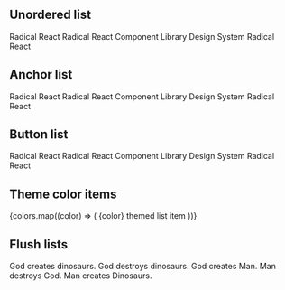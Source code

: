

<Meta title='Components/List' component={List} />

<DocsTitle title='List Groups' experimental />

## Unordered list

<List>
  <List.Item active>Radical React</List.Item>
  <List.Item>Radical React</List.Item>
  <List.Item>Component Library</List.Item>
  <List.Item>Design System</List.Item>
  <List.Item disabled>Radical React</List.Item>
</List>

## Anchor list

<List>
  <List.Item active href='#'>
    Radical React
  </List.Item>
  <List.Item href='#'>Radical React</List.Item>
  <List.Item href='#'>Component Library</List.Item>
  <List.Item href='#'>Design System</List.Item>
  <List.Item disabled href='#'>
    Radical React
  </List.Item>
</List>

## Button list

<List>
  <List.Item active onClick={action('item-click')}>
    Radical React
  </List.Item>
  <List.Item onClick={action('item-click')}>Radical React</List.Item>
  <List.Item onClick={action('item-click')}>Component Library</List.Item>
  <List.Item onClick={action('item-click')}>Design System</List.Item>
  <List.Item disabled onClick={action('item-click')}>
    Radical React
  </List.Item>
</List>

## Theme color items

<List>
  {colors.map((color) => (
    <List.Item color={color} key={color}>
      {color} themed list item
    </List.Item>
  ))}
</List>

## Flush lists

<List flush>
  <List.Item>God creates dinosaurs.</List.Item>
  <List.Item>God destroys dinosaurs.</List.Item>
  <List.Item>God creates Man.</List.Item>
  <List.Item>Man destroys God.</List.Item>
  <List.Item>Man creates Dinosaurs.</List.Item>
</List>

